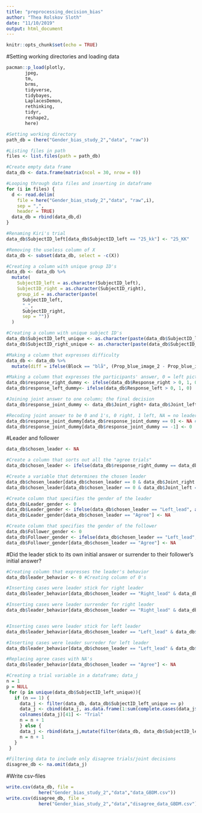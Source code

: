 ```yaml
---
title: "preprocessing_decision_bias"
author: "Thea Rolskov Sloth"
date: "11/10/2019"
output: html_document
---
```


```r
knitr::opts_chunk$set(echo = TRUE)
```

#Setting working directories and loading data
```r

pacman::p_load(plotly, 
       jpeg, 
       tm, 
       brms, 
       tidyverse, 
       tidybayes, 
       LaplacesDemon, 
       rethinking, 
       tidyr, 
       reshape2,
       here)

#Setting working directory
path_db = (here("Gender_bias_study_2","data", "raw"))

#Listing files in path
files <- list.files(path = path_db)

#Create empty data frame
data_db <- data.frame(matrix(ncol = 30, nrow = 0))

#Looping through data files and inserting in dataframe
for (i in files) {
  d <- read.delim(
    file = here("Gender_bias_study_2","data", "raw",i), 
    sep = ",", 
    header = TRUE)
  data_db = rbind(data_db,d)
}

#Renaming Kiri's trial
data_db$SubjectID_left[data_db$SubjectID_left == "25_kk"] <- "25_KK"

#Removing the useless column of X
data_db <- subset(data_db, select = -c(X))

```

```r
#Creating a column with unique group ID's
data_db <- data_db %>%
  mutate(
    SubjectID_left = as.character(SubjectID_left),
    SubjectID_right = as.character(SubjectID_right),
    group_id = as.character(paste(
      SubjectID_left,
      "_",
      SubjectID_right, 
      sep = ""))
  )

```

```r
#Creating a column with unique subject ID's
data_db$SubjectID_left_unique <- as.character(paste(data_db$SubjectID_left,"_",data_db$Round, sep = ""))
data_db$SubjectID_right_unique <- as.character(paste(data_db$SubjectID_right,"_",data_db$Round, sep = ""))

```


```r

#Making a column that expresses difficulty
data_db <- data_db %>%
  mutate(diff = ifelse(Block == "blå", (Prop_blue_image_2 - Prop_blue_image_1), ifelse(Block == "rød", (Prop_red_image_2 - Prop_red_image_1), ifelse(Block == "grøn", (Prop_green_image_2 - Prop_green_image_1), ifelse(Block == "gul", (Prop_yellow_image_2 - Prop_yellow_image_1), NA)))))

```

```r

#Making a column that expresses the participants' answer, 0 = left picture, 1 = right picture
data_db$response_right_dummy <- ifelse(data_db$Response_right > 0, 1, 0)
data_db$response_left_dummy<- ifelse(data_db$Response_left > 0, 1, 0)

#Joining joint answer to one column; the final decision
data_db$response_joint_dummy <- data_db$Joint_right+ data_db$Joint_left

#Recoding joint answer to be 0 and 1's, 0 right, 1 left, NA = no leader
data_db$response_joint_dummy[data_db$response_joint_dummy == 0] <- NA #Replacing 0's with NA
data_db$response_joint_dummy[data_db$response_joint_dummy == -1] <- 0

```

#Leader and follower
```r

data_db$chosen_leader <- NA

#Create a column that sorts out all the "agree trials"
data_db$chosen_leader <- ifelse(data_db$response_right_dummy == data_db$response_left_dummy, "Agree", 0) 

#Create a variable that determines the chosen leader
data_db$chosen_leader[data_db$chosen_leader == 0 & data_db$Joint_right == 0] <- "Left_lead"
data_db$chosen_leader[data_db$chosen_leader == 0 & data_db$Joint_left == 0] <- "Right_lead"

#Create column that specifies the gender of the leader
data_db$Leader_gender <- 0
data_db$Leader_gender <- ifelse(data_db$chosen_leader == "Left_lead", as.character(data_db$Gender_left), as.character(data_db$Gender_right))
data_db$Leader_gender[data_db$chosen_leader == "Agree"] <- NA

#Create column that specifies the gender of the follower
data_db$Follower_gender <- 0
data_db$Follower_gender <- ifelse(data_db$chosen_leader == "Left_lead", as.character(data_db$Gender_right), as.character(data_db$Gender_left))
data_db$Follower_gender[data_db$chosen_leader == "Agree"] <- NA

```

#Did the leader stick to its own initial answer or surrender to their follower's initial answer?
```r

#Creating column that expresses the leader's behavior
data_db$leader_behavior <- 0 #Creating column of 0's

#Inserting cases were leader stick for right leader
data_db$leader_behavior[data_db$chosen_leader == "Right_lead" & data_db$response_joint_dummy == data_db$response_right_dummy] <- "stick" 

#Inserting cases were leader surrender for right leader
data_db$leader_behavior[data_db$chosen_leader == "Right_lead" & data_db$response_joint_dummy != data_db$response_right_dummy] <- "surrender" 


#Inserting cases were leader stick for left leader
data_db$leader_behavior[data_db$chosen_leader == "Left_lead" & data_db$response_joint_dummy == data_db$response_left_dummy] <- "stick" 

#Inserting cases were leader surreder for left leader
data_db$leader_behavior[data_db$chosen_leader == "Left_lead" & data_db$response_joint_dummy != data_db$response_left_dummy] <- "surrender" 

#Replacing agree cases with NA's
data_db$leader_behavior[data_db$chosen_leader == "Agree"] <- NA 

```


```r

#Creating a trial variable in a dataframe; data_j
n = 1
p = NULL
 for (p in unique(data_db$SubjectID_left_unique)){
   if (n == 1) {
     data_j <- filter(data_db, data_db$SubjectID_left_unique == p)
     data_j <- cbind(data_j, as.data.frame(1:sum(complete.cases(data_j$SubjectID_left))))
     colnames(data_j)[41] <- "Trial"
     n = n + 1
     } else {
     data_j <- rbind(data_j,mutate(filter(data_db, data_db$SubjectID_left_unique == p), Trial = 1:sum(complete.cases(filter(data_db, data_db$SubjectID_left_unique == p)$SubjectID_left))))
     n = n + 1
   }
 }

```


```r
#Filtering data to include only disagree trials/joint decisions
disagree_db <- na.omit(data_j)

```

#Write csv-files
```r

write.csv(data_db, file = 
            here("Gender_bias_study_2","data","data_GBDM.csv"))
write.csv(disagree_db, file =
            here("Gender_bias_study_2","data","disagree_data_GBDM.csv"))

```

